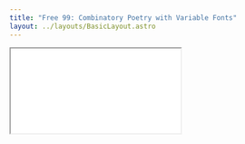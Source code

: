 ```yaml
---
title: "Free 99: Combinatory Poetry with Variable Fonts"
layout: ../layouts/BasicLayout.astro
---
```


<main class="mb-20">

<iframe
  src="./banner.html"
  class="w-full h-[50vh] max-[50vh] overflow-hidden mb-8"
/>

# A p5.js 2.0 Workshop hosted by [Nikki Makagiansar](https://niktari.com) and [Munus Shih](https://munusshih.com)

# June 29 3-5pm, 41 Cooper Square

- [Lecture
  Slides](https://www.figma.com/proto/H3dJHyOUy8dBKMKO5AdnMa/TypeLab-2025?page-id=0%3A1&node-id=82-431&viewport=-467%2C-222%2C0.09&t=lOaS2603KsDiBKAW-1&scaling=contain&content-scaling=fixed)
- [Starter Code](https://editor.p5js.org/niktari/sketches/KYEBD9Sb8)
- [p5.js Reference](https://beta.p5js.org/)
- [Google
  Sheet](https://docs.google.com/spreadsheets/d/1-rGe4Pay2CRDUrB7O4yqEvgaQsd2ePNPdxqOejpIjMM/edit?gid=0#gid=0)
- [Combinatory Poetry](/poetry)
- [Free Write](/freewrite)

</main>
